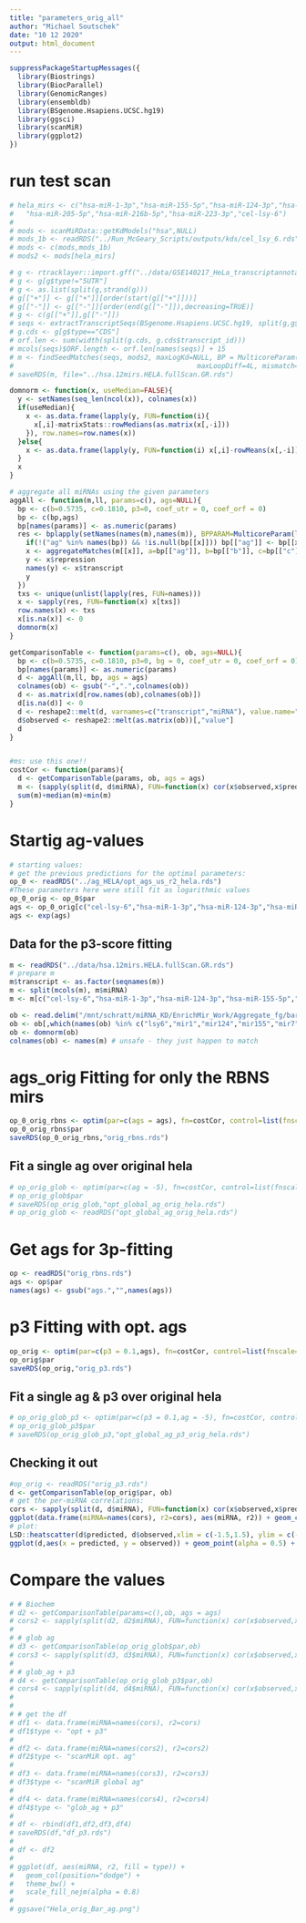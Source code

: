 ```yaml
---
title: "parameters_orig_all"
author: "Michael Soutschek"
date: "10 12 2020"
output: html_document
---
```





```r
suppressPackageStartupMessages({
  library(Biostrings)
  library(BiocParallel)
  library(GenomicRanges)
  library(ensembldb)
  library(BSgenome.Hsapiens.UCSC.hg19)
  library(ggsci)
  library(scanMiR)
  library(ggplot2)
})
```


# run test scan 
```r
# hela_mirs <- c("hsa-miR-1-3p","hsa-miR-155-5p","hsa-miR-124-3p","hsa-miR-7-5p","hsa-miR-137-3p","hsa-miR-139-5p", "hsa-miR-143-3p","hsa-miR-144-3p","hsa-miR-153-3p","hsa-miR-182-5p","hsa-miR-199a-5p","hsa-miR-204-5p",
#   "hsa-miR-205-5p","hsa-miR-216b-5p","hsa-miR-223-3p","cel-lsy-6") 
# 
# mods <- scanMiRData::getKdModels("hsa",NULL)
# mods_1b <- readRDS("../Run_McGeary_Scripts/outputs/kds/cel_lsy_6.rds")
# mods <- c(mods,mods_1b)
# mods2 <- mods[hela_mirs]
```

```r
# g <- rtracklayer::import.gff("../data/GSE140217_HeLa_transcriptannotations.gtf.gz")
# g <- g[g$type!="5UTR"]
# g <- as.list(split(g,strand(g)))
# g[["+"]] <- g[["+"]][order(start(g[["+"]]))]
# g[["-"]] <- g[["-"]][order(end(g[["-"]]),decreasing=TRUE)]
# g <- c(g[["+"]],g[["-"]])
# seqs <- extractTranscriptSeqs(BSgenome.Hsapiens.UCSC.hg19, split(g,g$transcript_id))
# g.cds <- g[g$type=="CDS"]
# orf.len <- sum(width(split(g.cds, g.cds$transcript_id)))
# mcols(seqs)$ORF.length <- orf.len[names(seqs)] + 15
# m <- findSeedMatches(seqs, mods2, maxLogKd=NULL, BP = MulticoreParam(12, progressbar=TRUE), ret="GRanges",p3.extra=TRUE,p3.params=list(maxMirLoop=5L, maxTargetLoop=9L, 
#                                             maxLoopDiff=4L, mismatch=TRUE),)
# saveRDS(m, file="../hsa.12mirs.HELA.fullScan.GR.rds")
```


```r
domnorm <- function(x, useMedian=FALSE){
  y <- setNames(seq_len(ncol(x)), colnames(x))
  if(useMedian){
    x <- as.data.frame(lapply(y, FUN=function(i){
      x[,i]-matrixStats::rowMedians(as.matrix(x[,-i]))
    }), row.names=row.names(x))
  }else{
    x <- as.data.frame(lapply(y, FUN=function(i) x[,i]-rowMeans(x[,-i])), row.names=row.names(x))
  }  
  x
}

# aggregate all miRNAs using the given parameters
aggAll <- function(m,ll, params=c(), ags=NULL){
  bp <- c(b=0.5735, c=0.1810, p3=0, coef_utr = 0, coef_orf = 0)
  bp <- c(bp,ags)
  bp[names(params)] <- as.numeric(params)
  res <- bplapply(setNames(names(m),names(m)), BPPARAM=MulticoreParam(length(m)), FUN=function(x){
    if(!("ag" %in% names(bp)) && !is.null(bp[[x]])) bp[["ag"]] <- bp[[x]]
    x <- aggregateMatches(m[[x]], a=bp[["ag"]], b=bp[["b"]], c=bp[["c"]], p3=bp[["p3"]], coef_utr=bp[["coef_utr"]],coef_orf = bp[["coef_orf"]], toInt = FALSE, keepSiteInfo = FALSE)
    y <- x$repression
    names(y) <- x$transcript
    y
  })
  txs <- unique(unlist(lapply(res, FUN=names)))
  x <- sapply(res, FUN=function(x) x[txs])
  row.names(x) <- txs
  x[is.na(x)] <- 0
  domnorm(x)
}

getComparisonTable <- function(params=c(), ob, ags=NULL){
  bp <- c(b=0.5735, c=0.1810, p3=0, bg = 0, coef_utr = 0, coef_orf = 0)
  bp[names(params)] <- as.numeric(params)
  d <- aggAll(m,ll, bp, ags = ags)
  colnames(ob) <- gsub("-",".",colnames(ob))
  d <- as.matrix(d[row.names(ob),colnames(ob)])
  d[is.na(d)] <- 0
  d <- reshape2::melt(d, varnames=c("transcript","miRNA"), value.name="predicted")
  d$observed <- reshape2::melt(as.matrix(ob))[,"value"]
  d
}


#ms: use this one!!
costCor <- function(params){
  d <- getComparisonTable(params, ob, ags = ags)
  m <- (sapply(split(d, d$miRNA), FUN=function(x) cor(x$observed,x$predicted)^2))
  sum(m)+median(m)+min(m)
}
```


# Startig ag-values
```r
# starting values:
# get the previous predictions for the optimal parameters:
op_0 <- readRDS("../ag_HELA/opt_ags_us_r2_hela.rds")
#These parameters here were still fit as logarithmic values
op_0_orig <- op_0$par
ags <- op_0_orig[c("cel-lsy-6","hsa-miR-1-3p","hsa-miR-124-3p","hsa-miR-155-5p","hsa-miR-7-5p")]
ags <- exp(ags)
```




## Data for the p3-score fitting
```r
m <- readRDS("../data/hsa.12mirs.HELA.fullScan.GR.rds")
# prepare m
m$transcript <- as.factor(seqnames(m))
m <- split(mcols(m), m$miRNA)
m <- m[c("cel-lsy-6","hsa-miR-1-3p","hsa-miR-124-3p","hsa-miR-155-5p","hsa-miR-7-5p"),]

ob <- read.delim("/mnt/schratt/miRNA_KD/EnrichMir_Work/Aggregate_fg/bartel_data/GSE140217_HeLa_transfection_logtpm_batchnormalized.txt", row.names=1)
ob <- ob[,which(names(ob) %in% c("lsy6","mir1","mir124","mir155","mir7"))]
ob <- domnorm(ob)
colnames(ob) <- names(m) # unsafe - they just happen to match
```


# ags_orig Fitting for only the RBNS mirs
```r
op_0_orig_rbns <- optim(par=c(ags = ags), fn=costCor, control=list(fnscale=-1))
op_0_orig_rbns$par
saveRDS(op_0_orig_rbns,"orig_rbns.rds")
```


## Fit a single ag over original hela
```r
# op_orig_glob <- optim(par=c(ag = -5), fn=costCor, control=list(fnscale=-1), method = "BFGS")
# op_orig_glob$par
# saveRDS(op_orig_glob,"opt_global_ag_orig_hela.rds")
# op_orig_glob <- readRDS("opt_global_ag_orig_hela.rds")
```



# Get ags for 3p-fitting
```r
op <- readRDS("orig_rbns.rds")
ags <- op$par
names(ags) <- gsub("ags.","",names(ags))
```



# p3 Fitting with opt. ags
```r
op_orig <- optim(par=c(p3 = 0.1,ags), fn=costCor, control=list(fnscale=-1))
op_orig$par
saveRDS(op_orig,"orig_p3.rds")
```


## Fit a single ag & p3 over original hela
```r
# op_orig_glob_p3 <- optim(par=c(p3 = 0.1,ag = -5), fn=costCor, control=list(fnscale=-1), method = "BFGS")
# op_orig_glob_p3$par
# saveRDS(op_orig_glob_p3,"opt_global_ag_p3_orig_hela.rds")
```




## Checking it out
```r
#op_orig <- readRDS("orig_p3.rds")
d <- getComparisonTable(op_orig$par, ob)
# get the per-miRNA correlations:
cors <- sapply(split(d, d$miRNA), FUN=function(x) cor(x$observed,x$predicted)^2)
ggplot(data.frame(miRNA=names(cors), r2=cors), aes(miRNA, r2)) + geom_col() + coord_flip() + geom_text(aes(label=round(cors,4)))
# plot:
LSD::heatscatter(d$predicted, d$observed,xlim = c(-1.5,1.5), ylim = c(-1.5,1.5))
ggplot(d,aes(x = predicted, y = observed)) + geom_point(alpha = 0.5) + xlim(-1.5,1.5) + ylim (-1.5,1.5)
```





# Compare the values
```r
# # Biochem
# d2 <- getComparisonTable(params=c(),ob, ags = ags)
# cors2 <- sapply(split(d2, d2$miRNA), FUN=function(x) cor(x$observed,x$predicted)^2)
# 
# # glob ag
# d3 <- getComparisonTable(op_orig_glob$par,ob)
# cors3 <- sapply(split(d3, d3$miRNA), FUN=function(x) cor(x$observed,x$predicted)^2)
# 
# # glob_ag + p3
# d4 <- getComparisonTable(op_orig_glob_p3$par,ob)
# cors4 <- sapply(split(d4, d4$miRNA), FUN=function(x) cor(x$observed,x$predicted)^2)
# 
# 
# # get the df
# df1 <- data.frame(miRNA=names(cors), r2=cors)
# df1$type <- "opt + p3"
# 
# df2 <- data.frame(miRNA=names(cors2), r2=cors2)
# df2$type <- "scanMiR opt. ag"
# 
# df3 <- data.frame(miRNA=names(cors3), r2=cors3)
# df3$type <- "scanMiR global ag"
# 
# df4 <- data.frame(miRNA=names(cors4), r2=cors4)
# df4$type <- "glob_ag + p3"
# 
# df <- rbind(df1,df2,df3,df4)
# saveRDS(df,"df_p3.rds")
# 
# df <- df2
# 
# ggplot(df, aes(miRNA, r2, fill = type)) + 
#   geom_col(position="dodge") +
#   theme_bw() + 
#   scale_fill_nejm(alpha = 0.8)
# 
# ggsave("Hela_orig_Bar_ag.png")
```

















